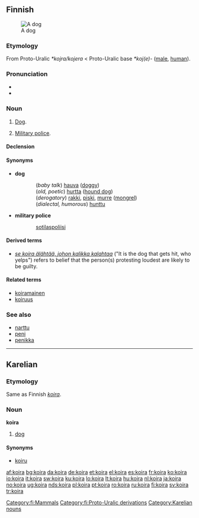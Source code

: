 {{wikipedia|lang=fi}}
==Finnish==
[[Image:CARMELO LEMON BEAGLE.jpg|thumb|A dog]]

===Etymology===
From Proto-Uralic ''*kojra/kojera'' < Proto-Uralic base ''*koj(e)-'' ([[male]], [[human]]).

===Pronunciation===
* {{IPA|lang=fi|[ˈkoirɑ]}}
* {{hyphenation|koi|ra}}

===Noun===
{{infl|fi|noun}}

# [[dog|Dog]].
# {{military slang|lang=fi}} [[military police|Military police]].

====Declension====
{{fi-decl-koira|koir}}

====Synonyms====
* '''dog'''
:: (''baby talk'') [[hauva]] ([[doggy]])
:: (''old, poetic'') [[hurtta]] ([[hound dog]])
:: (''derogatory'') [[rakki]], [[piski]], [[murre]] ([[mongrel]])
:: (''dialectal, humorous'') [[hunttu]]
* '''military police'''
:: [[sotilaspoliisi]]

====Derived terms====
* ''[[se koira älähtää, johon kalikka kalahtaa]]'' ("It is the dog that gets hit, who yelps") refers to belief that the person(s) protesting loudest are likely to be guilty.

====Related terms====
* [[koiramainen]]
* [[koiruus]]

===See also===
* [[narttu]]
* [[peni]]
* [[penikka]]

[[Category:fi:Mammals]]
[[Category:fi:Proto-Uralic derivations]]

----

==Karelian==

===Etymology===
Same as Finnish ''[[koira#Finnish|koira]]''.

===Noun===
'''koira'''

# [[dog]]

====Synonyms====
* [[koiru]]

[[Category:Karelian nouns]]

[[af:koira]]
[[bg:koira]]
[[da:koira]]
[[de:koira]]
[[et:koira]]
[[el:koira]]
[[es:koira]]
[[fr:koira]]
[[ko:koira]]
[[io:koira]]
[[it:koira]]
[[sw:koira]]
[[ku:koira]]
[[lo:koira]]
[[lt:koira]]
[[hu:koira]]
[[nl:koira]]
[[ja:koira]]
[[no:koira]]
[[ug:koira]]
[[nds:koira]]
[[pl:koira]]
[[pt:koira]]
[[ro:koira]]
[[ru:koira]]
[[fi:koira]]
[[sv:koira]]
[[tr:koira]]